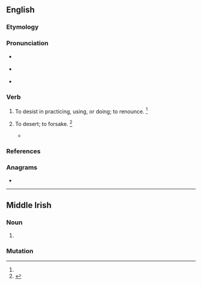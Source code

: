 {{also|Aband|A band}}
==English==

===Etymology===
{{contraction of|en|abandon}}

===Pronunciation===
* {{a|RP}} {{IPA|en|/əˈbænd/}}
* {{a|GenAm}} {{IPA|en|/əˈbænd/}}
* {{rhymes|en|ænd}}

===Verb===
{{en-verb}}

# {{term-label|en|obsolete|transitive}} To desist in practicing, using, or doing; to renounce. {{defdate|attested only in the late 16th century}}<ref name=SOED/>
# {{term-label|en|obsolete|transitive}} To desert; to forsake. {{defdate|attested only in the late 16th century}}<ref name=SOED>{{R:SOED5|page=2}}</ref>
#* {{quote-book|en|1590|Edmund Spenser|Fairie Queene, Second Booke, Canto X.|https://archive.org/details/faeriequeenedisp00spen|108|<poem>Two brethren were their Capitaines, which hight
:''Hengiſt'' and ''Horſus'', well approov’d in warre,
:And both of them men of renowmed might;
:Who making vantage of their civill iarre,
:And of thoſe forreiners, which came from farre,
:Grew great, and got large portions of land,
:That in the Realme ere long they ſtronger arre,
:Then they which ſought at firſt their helping hand,
And ''Vortiger'' enforc’t the kingdome to '''aband'''.</poem>}}

===References===
<references/>

===Anagrams===
* {{anagrams|en|a=aabdn|Banda|banda}}

----

==Middle Irish==

===Noun===
{{head|mga|noun|g=f}}

# {{alternative form of|mga|ab|t=river}}

===Mutation===
{{mga-mutation|a|band}}